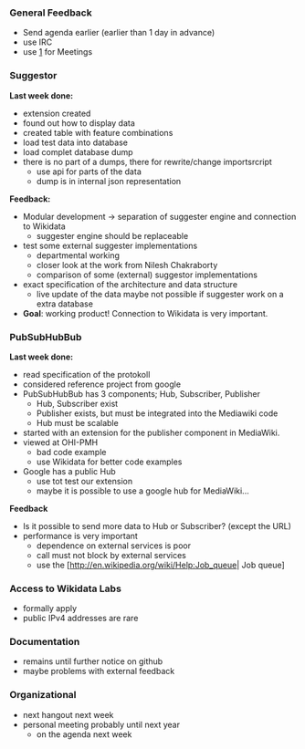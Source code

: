 ===General Feedback===
* Send agenda earlier (earlier than 1 day in advance)
* use IRC
* use [https://etherpad.wikimedia.org|Etherpad] for Meetings

=== Suggestor ===
'''Last week done:'''
* extension created
* found out how to display data
* created table with feature combinations
* load test data into database
* load complet database dump
* there is no part of a dumps, there for rewrite/change importsrcript
** use api for parts of the data
** dump is in internal json representation

'''Feedback:'''  
* Modular development -> separation of suggester engine and connection to Wikidata
** suggester engine should be replaceable
* test some external suggester implementations
** departmental working
** closer look at the work from Nilesh Chakraborty
** comparison of some (external) suggestor implementations
* exact specification of the architecture and data structure
** live update of the data maybe not possible if suggester work on a extra database
* '''Goal''': working product! Connection to Wikidata is very important.

=== PubSubHubBub ===
'''Last week done:'''
* read specification of the protokoll
* considered reference project from google
* PubSubHubBub has 3 components; Hub, Subscriber, Publisher
** Hub, Subscriber exist
** Publisher exists, but must be integrated into the Mediawiki code
** Hub must be scalable
* started with an extension for the publisher component in MediaWiki.
* viewed at OHI-PMH
** bad code example
** use Wikidata for better code examples
* Google has a public Hub
** use tot test our extension
** maybe it is possible to use a google hub for MediaWiki...

'''Feedback'''
* Is it possible to send more data to Hub or Subscriber? (except the URL)
* performance is very important
** dependence on external services is poor
** call must not block by external services
** use the [http://en.wikipedia.org/wiki/Help:Job_queue| Job queue]

=== Access to Wikidata Labs ===
* formally apply
* public IPv4 addresses are rare


=== Documentation ===
* remains until further notice on github
* maybe problems with external feedback

=== Organizational ===
* next hangout next week
* personal meeting probably until next year 
** on the agenda next week
